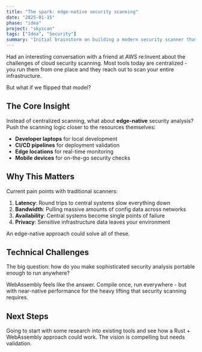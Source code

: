 ```yaml
---
title: "The spark: edge-native security scanning"
date: "2025-01-15"
phase: "idea"
project: "skyscan"
tags: ["Idea", "Security"]
summary: "Initial brainstorm on building a modern security scanner that runs at the edge instead of centralized infrastructure."
---
```


Had an interesting conversation with a friend at AWS re:Invent about the challenges of cloud security scanning. Most tools today are centralized - you run them from one place and they reach out to scan your entire infrastructure.

But what if we flipped that model?

## The Core Insight

Instead of centralized scanning, what about **edge-native** security analysis? Push the scanning logic closer to the resources themselves:

- **Developer laptops** for local development
- **CI/CD pipelines** for deployment validation  
- **Edge locations** for real-time monitoring
- **Mobile devices** for on-the-go security checks

## Why This Matters

Current pain points with traditional scanners:
1. **Latency**: Round trips to central systems slow everything down
2. **Bandwidth**: Pulling massive amounts of config data across networks
3. **Availability**: Central systems become single points of failure
4. **Privacy**: Sensitive infrastructure data leaves your environment

An edge-native approach could solve all of these.

## Technical Challenges

The big question: how do you make sophisticated security analysis portable enough to run anywhere?

WebAssembly feels like the answer. Compile once, run everywhere - but with near-native performance for the heavy lifting that security scanning requires.

## Next Steps

Going to start with some research into existing tools and see how a Rust + WebAssembly approach could work. The vision is compelling but needs validation.